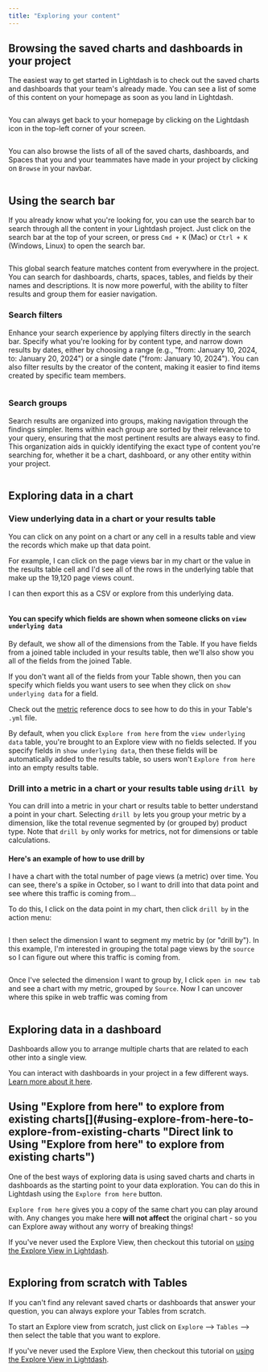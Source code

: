 ```yaml
---
title: "Exploring your content"
---
```


## Browsing the saved charts and dashboards in your project[](#browsing-the-saved-charts-and-dashboards-in-your-project "Direct link to Browsing the saved charts and dashboards in your project")

The easiest way to get started in Lightdash is to check out the saved charts and dashboards that your team's already made. You can see a list of some of this content on your homepage as soon as you land in Lightdash.

<Frame>
  <img src="/images/get-started/develop-in-lightdash/home-page-0e316cf8414ff691460fd1a996aa83b7.png" alt=""/>
</Frame>


You can always get back to your homepage by clicking on the Lightdash icon in the top-left corner of your screen.

<Frame>
  <img src="/images/get-started/develop-in-lightdash/home-button-6ba14bddc907248e0218037e58d5ccf0.png" alt=""/>
</Frame>


You can also browse the lists of all of the saved charts, dashboards, and Spaces that you and your teammates have made in your project by clicking on `Browse` in your navbar.

<Frame>
  <img src="/images/get-started/develop-in-lightdash/browse-button-66b6cf73b40976c6d44b69c88de60f38.png" alt=""/>
</Frame>


## Using the search bar[](#using-the-search-bar "Direct link to Using the search bar")

If you already know what you're looking for, you can use the search bar to search through all the content in your Lightdash project. Just click on the search bar at the top of your screen, or press `Cmd + K` (Mac) or `Ctrl + K` (Windows, Linux) to open the search bar.

<Frame>
  <img src="/images/get-started/develop-in-lightdash/search-bar-199ebd366ff2bc7d0d209a3f85327786.gif" alt=""/>
</Frame>


This global search feature matches content from everywhere in the project. You can search for dashboards, charts, spaces, tables, and fields by their names and descriptions. It is now more powerful, with the ability to filter results and group them for easier navigation.

### Search filters[](#search-filters "Direct link to Search filters")

Enhance your search experience by applying filters directly in the search bar. Specify what you're looking for by content type, and narrow down results by dates, either by choosing a range (e.g., "from: January 10, 2024, to: January 20, 2024") or a single date ("from: January 10, 2024"). You can also filter results by the creator of the content, making it easier to find items created by specific team members.

<Frame>
  <img src="/images/get-started/develop-in-lightdash/search-filters-95f2b5220c54f6df58c24d0c44870426.gif" alt=""/>
</Frame>


### Search groups[](#search-groups "Direct link to Search groups")

Search results are organized into groups, making navigation through the findings simpler. Items within each group are sorted by their relevance to your query, ensuring that the most pertinent results are always easy to find. This organization aids in quickly identifying the exact type of content you're searching for, whether it be a chart, dashboard, or any other entity within your project.

<Frame>
  <img src="/images/get-started/develop-in-lightdash/search-groups-97b3814af60e64fc7ebc19b97fdfe65c.gif" alt=""/>
</Frame>


## Exploring data in a chart[](#exploring-data-in-a-chart "Direct link to Exploring data in a chart")

### View underlying data in a chart or your results table[](#view-underlying-data-in-a-chart-or-your-results-table "Direct link to View underlying data in a chart or your results table")

You can click on any point on a chart or any cell in a results table and view the records which make up that data point.

For example, I can click on the page views bar in my chart or the value in the results table cell and I'd see all of the rows in the underlying table that make up the 19,120 page views count.

I can then export this as a CSV or explore from this underlying data.

<Frame>
  <img src="/images/get-started/develop-in-lightdash/underlying-data-ec265ef84085672491f477d180d173bc.jpg" alt=""/>
</Frame>


#### You can specify which fields are shown when someone clicks on `view underlying data`[](#you-can-specify-which-fields-are-shown-when-someone-clicks-on-view-underlying-data "Direct link to you-can-specify-which-fields-are-shown-when-someone-clicks-on-view-underlying-data")

By default, we show all of the dimensions from the Table. If you have fields from a joined table included in your results table, then we'll also show you all of the fields from the joined Table.

If you don't want all of the fields from your Table shown, then you can specify which fields you want users to see when they click on `show underlying data` for a field.

Check out the [metric](/references/metrics#show-underlying-values) reference docs to see how to do this in your Table's `.yml` file.

By default, when you click `Explore from here` from the `view underlying data` table, you're brought to an Explore view with no fields selected. If you specify fields in `show underlying data`, then these fields will be automatically added to the results table, so users won't `Explore from here` into an empty results table.

### Drill into a metric in a chart or your results table using `drill by`[](#drill-into-a-metric-in-a-chart-or-your-results-table-using-drill-by "Direct link to drill-into-a-metric-in-a-chart-or-your-results-table-using-drill-by")

You can drill into a metric in your chart or results table to better understand a point in your chart. Selecting `drill by` lets you group your metric by a dimension, like the total revenue segmented by (or grouped by) product type. Note that `drill by` only works for metrics, not for dimensions or table calculations.

#### Here's an example of how to use drill by[](#heres-an-example-of-how-to-use-drill-by "Direct link to Here's an example of how to use drill by")

I have a chart with the total number of page views (a metric) over time. You can see, there's a spike in October, so I want to drill into that data point and see where this traffic is coming from...

To do this, I click on the data point in my chart, then click `drill by` in the action menu:

<Frame>
  <img src="/images/get-started/develop-in-lightdash/drill-by-action-menu-f277851e17e770385ccb246bdfd1abdc.png" alt=""/>
</Frame>


I then select the dimension I want to segment my metric by (or "drill by"). In this example, I'm interested in grouping the total page views by the `source` so I can figure out where this traffic is coming from.

<Frame>
  <img src="/images/get-started/develop-in-lightdash/drill-by-modal-6f5bed882f16f488dd3506eafe0800ac.png" alt=""/>
</Frame>


Once I've selected the dimension I want to group by, I click `open in new tab` and see a chart with my metric, grouped by `Source`. Now I can uncover where this spike in web traffic was coming from <Icon icon="eyes" iconType="solid"/>

<Frame>
  <img src="/images/get-started/develop-in-lightdash/drill-by-source-example-e6a03554b4e0ddc3804990d43a0708d3.png" alt=""/>
</Frame>


## Exploring data in a dashboard[](#exploring-data-in-a-dashboard "Direct link to Exploring data in a dashboard")

Dashboards allow you to arrange multiple charts that are related to each other into a single view.

You can interact with dashboards in your project in a few different ways. [Learn more about it here](/guides/interactive-dashboards).

## Using "Explore from here" to explore from existing charts[](#using-explore-from-here-to-explore-from-existing-charts "Direct link to Using "Explore from here" to explore from existing charts")

One of the best ways of exploring data is using saved charts and charts in dashboards as the starting point to your data exploration. You can do this in Lightdash using the `Explore from here` button.

`Explore from here` gives you a copy of the same chart you can play around with. Any changes you make here **will not affect** the original chart - so you can Explore away without any worry of breaking things!

If you've never used the Explore View, then checkout this tutorial on [using the Explore View in Lightdash](/get-started/exploring-data/using-explores).

<Frame>
  <img src="/images/get-started/develop-in-lightdash/explore-from-here-5ccdf720df95c5a02dbdd35ad80cc223.jpg" alt=""/>
</Frame>


## Exploring from scratch with Tables[](#exploring-from-scratch-with-tables "Direct link to Exploring from scratch with Tables")

If you can't find any relevant saved charts or dashboards that answer your question, you can always explore your Tables from scratch.

To start an Explore view from scratch, just click on `Explore` \--> `Tables` \--> then select the table that you want to explore.

If you've never used the Explore View, then checkout this tutorial on [using the Explore View in Lightdash](/get-started/exploring-data/using-explores).

<Frame>
  <img src="/images/get-started/develop-in-lightdash/select-table-6bba83c0e68d0f0c13b7704a6103fdcc.jpg" alt=""/>
</Frame>

